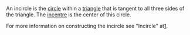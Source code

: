 An incircle is the [[circle]] within a [[triangle]] that is tangent to all three sides of the triangle. The [[incentre]] is the center of this circle.

For more information on constructing the incircle see "Incircle" at[http://www.plu.edu/~yatesle/Geometry/geometry.html].